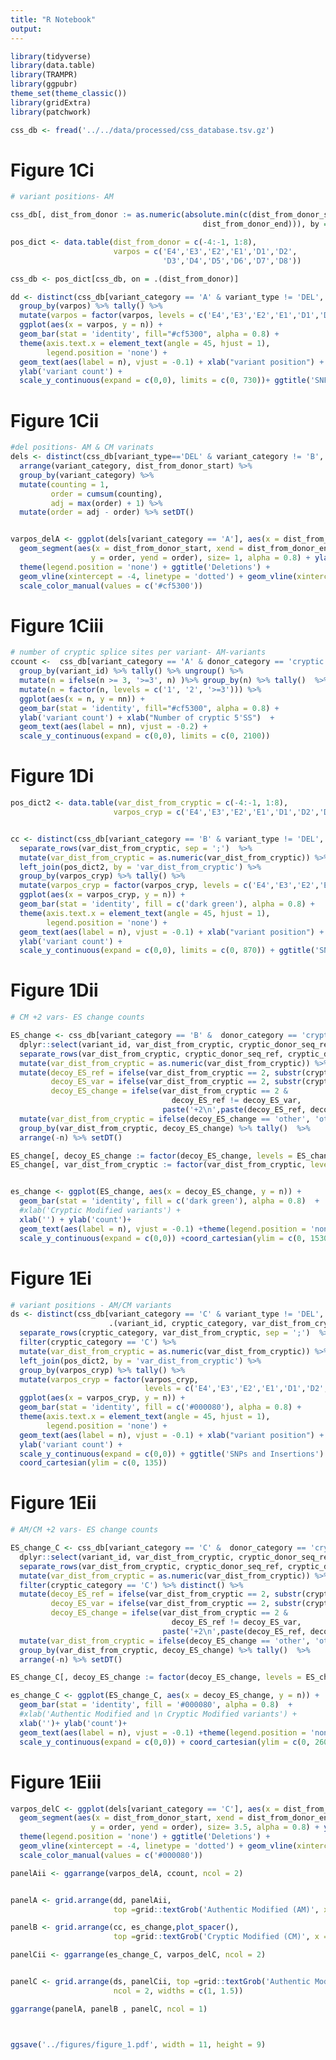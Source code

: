 ```yaml
---
title: "R Notebook"
output:
---
```



```r
library(tidyverse)
library(data.table)
library(TRAMPR)
library(ggpubr)
theme_set(theme_classic())
library(gridExtra)
library(patchwork)
```

```r
css_db <- fread('../../data/processed/css_database.tsv.gz')
```


# Figure 1Ci

```r
# variant positions- AM 

css_db[, dist_from_donor := as.numeric(absolute.min(c(dist_from_donor_start, 
                                           dist_from_donor_end))), by = 1:nrow(css_db)]

pos_dict <- data.table(dist_from_donor = c(-4:-1, 1:8),
                       varpos = c('E4','E3','E2','E1','D1','D2',
                                  'D3','D4','D5','D6','D7','D8'))

css_db <- pos_dict[css_db, on = .(dist_from_donor)]

dd <- distinct(css_db[variant_category == 'A' & variant_type != 'DEL', .(variant_id, varpos, variant_type)]) %>%
  group_by(varpos) %>% tally() %>%
  mutate(varpos = factor(varpos, levels = c('E4','E3','E2','E1','D1','D2','D3','D4','D5','D6','D7','D8'))) %>%
  ggplot(aes(x = varpos, y = n)) +
  geom_bar(stat = 'identity', fill="#cf5300", alpha = 0.8) +
  theme(axis.text.x = element_text(angle = 45, hjust = 1), 
        legend.position = 'none') +
  geom_text(aes(label = n), vjust = -0.1) + xlab("variant position") +
  ylab('variant count') + 
  scale_y_continuous(expand = c(0,0), limits = c(0, 730))+ ggtitle('SNPs and Insertions')
```

# Figure 1Cii

```r
#del positions- AM & CM varinats
dels <- distinct(css_db[variant_type=='DEL' & variant_category != 'B', .(variant_id, dist_from_donor_start, dist_from_donor_end, variant_category)]) %>%
  arrange(variant_category, dist_from_donor_start) %>%
  group_by(variant_category) %>%
  mutate(counting = 1, 
         order = cumsum(counting),
         adj = max(order) + 1) %>%
  mutate(order = adj - order) %>% setDT()


varpos_delA <- ggplot(dels[variant_category == 'A'], aes(x = dist_from_donor_start, y = 1:nrow(A_dels), color = variant_category)) + 
  geom_segment(aes(x = dist_from_donor_start, xend = dist_from_donor_end,
                  y = order, yend = order), size= 1, alpha = 0.8) + ylab('variant count') + xlab('Deletion position') +
  theme(legend.position = 'none') + ggtitle('Deletions') +
  geom_vline(xintercept = -4, linetype = 'dotted') + geom_vline(xintercept = 8, linetype = 'dotted') + 
  scale_color_manual(values = c('#cf5300')) 
```

# Figure 1Ciii

```r
# number of cryptic splice sites per variant- AM-variants
ccount <-  css_db[variant_category == 'A' & donor_category == 'cryptic'] %>%
  group_by(variant_id) %>% tally() %>% ungroup() %>% 
  mutate(n = ifelse(n >= 3, '>=3', n) )%>% group_by(n) %>% tally()  %>%
  mutate(n = factor(n, levels = c('1', '2', '>=3'))) %>%
  ggplot(aes(x = n, y = nn)) +
  geom_bar(stat = 'identity', fill="#cf5300", alpha = 0.8) +
  ylab('variant count') + xlab("Number of cryptic 5'SS")  +
  geom_text(aes(label = nn), vjust = -0.2) + 
  scale_y_continuous(expand = c(0,0), limits = c(0, 2100))
```

# Figure 1Di

```r
pos_dict2 <- data.table(var_dist_from_cryptic = c(-4:-1, 1:8),
                       varpos_cryp = c('E4','E3','E2','E1','D1','D2','D3','D4','D5','D6','D7','D8'))


cc <- distinct(css_db[variant_category == 'B' & variant_type != 'DEL', .(variant_id, var_dist_from_cryptic)]) %>%
  separate_rows(var_dist_from_cryptic, sep = ';')  %>%
  mutate(var_dist_from_cryptic = as.numeric(var_dist_from_cryptic)) %>%
  left_join(pos_dict2, by = 'var_dist_from_cryptic') %>%
  group_by(varpos_cryp) %>% tally() %>%
  mutate(varpos_cryp = factor(varpos_cryp, levels = c('E4','E3','E2','E1','D1','D2','D3','D4','D5','D6','D7','D8'))) %>%
  ggplot(aes(x = varpos_cryp, y = n)) +
  geom_bar(stat = 'identity', fill = c('dark green'), alpha = 0.8) +
  theme(axis.text.x = element_text(angle = 45, hjust = 1), 
        legend.position = 'none') +
  geom_text(aes(label = n), vjust = -0.1) + xlab("variant position") +  
  ylab('variant count') + 
  scale_y_continuous(expand = c(0,0), limits = c(0, 870)) + ggtitle('SNPs and Insertions')
```


# Figure 1Dii
```r
# CM +2 vars- ES change counts

ES_change <- css_db[variant_category == 'B' &  donor_category == 'cryptic' & variant_type == 'SNP'] %>%
  dplyr::select(variant_id, var_dist_from_cryptic, cryptic_donor_seq_ref, cryptic_donor_seq_alt) %>%
  separate_rows(var_dist_from_cryptic, cryptic_donor_seq_ref, cryptic_donor_seq_alt, sep = ';')  %>%
  mutate(var_dist_from_cryptic = as.numeric(var_dist_from_cryptic)) %>% distinct() %>%
  mutate(decoy_ES_ref = ifelse(var_dist_from_cryptic == 2, substr(cryptic_donor_seq_ref, 5,6), 'other'),
         decoy_ES_var = ifelse(var_dist_from_cryptic == 2, substr(cryptic_donor_seq_alt, 5, 6), 'other'),
         decoy_ES_change = ifelse(var_dist_from_cryptic == 2 & 
                                    decoy_ES_ref != decoy_ES_var, 
                                  paste('+2\n',paste(decoy_ES_ref, decoy_ES_var, sep = '>')), 'other'))  %>%
  mutate(var_dist_from_cryptic = ifelse(decoy_ES_change == 'other', 'other', var_dist_from_cryptic))%>%
  group_by(var_dist_from_cryptic, decoy_ES_change) %>% tally()  %>%
  arrange(-n) %>% setDT()

ES_change[, decoy_ES_change := factor(decoy_ES_change, levels = ES_change$decoy_ES_change)]
ES_change[, var_dist_from_cryptic := factor(var_dist_from_cryptic, levels = c('other', '2'))]


es_change <- ggplot(ES_change, aes(x = decoy_ES_change, y = n)) + 
  geom_bar(stat = 'identity', fill = c('dark green'), alpha = 0.8)  +
  #xlab('Cryptic Modified variants') + 
  xlab('') + ylab('count')+
  geom_text(aes(label = n), vjust = -0.1) +theme(legend.position = 'none') +
  scale_y_continuous(expand = c(0,0)) +coord_cartesian(ylim = c(0, 1530))

```


# Figure 1Ei

```r
# variant positions - AM/CM variants
ds <- distinct(css_db[variant_category == 'C' & variant_type != 'DEL', 
                      .(variant_id, cryptic_category, var_dist_from_cryptic)]) %>%
  separate_rows(cryptic_category, var_dist_from_cryptic, sep = ';')  %>%
  filter(cryptic_category == 'C') %>%
  mutate(var_dist_from_cryptic = as.numeric(var_dist_from_cryptic)) %>%
  left_join(pos_dict2, by = 'var_dist_from_cryptic') %>%
  group_by(varpos_cryp) %>% tally() %>%
  mutate(varpos_cryp = factor(varpos_cryp, 
                              levels = c('E4','E3','E2','E1','D1','D2','D3','D4','D5','D6','D7','D8'))) %>%
  ggplot(aes(x = varpos_cryp, y = n)) +
  geom_bar(stat = 'identity', fill = c('#000080'), alpha = 0.8) +
  theme(axis.text.x = element_text(angle = 45, hjust = 1), 
        legend.position = 'none') +
  geom_text(aes(label = n), vjust = -0.1) + xlab("variant position") +
  ylab('variant count') + 
  scale_y_continuous(expand = c(0,0)) + ggtitle('SNPs and Insertions') + 
  coord_cartesian(ylim = c(0, 135))
```



# Figure 1Eii
```r
# AM/CM +2 vars- ES change counts

ES_change_C <- css_db[variant_category == 'C' &  donor_category == 'cryptic'& variant_type == 'SNP'] %>%
  dplyr::select(variant_id, var_dist_from_cryptic, cryptic_donor_seq_ref, cryptic_donor_seq_alt, cryptic_category)%>%
  separate_rows(var_dist_from_cryptic, cryptic_donor_seq_ref, cryptic_donor_seq_alt, cryptic_category, sep = ';') %>%
  mutate(var_dist_from_cryptic = as.numeric(var_dist_from_cryptic)) %>%
  filter(cryptic_category == 'C') %>% distinct() %>%
  mutate(decoy_ES_ref = ifelse(var_dist_from_cryptic == 2, substr(cryptic_donor_seq_ref, 5,6), 'other'),
         decoy_ES_var = ifelse(var_dist_from_cryptic == 2, substr(cryptic_donor_seq_alt, 5, 6), 'other'),
         decoy_ES_change = ifelse(var_dist_from_cryptic == 2 & 
                                    decoy_ES_ref != decoy_ES_var, 
                                  paste('+2\n',paste(decoy_ES_ref, decoy_ES_var, sep = '>')), 'other'))  %>%
  mutate(var_dist_from_cryptic = ifelse(decoy_ES_change == 'other', 'other', var_dist_from_cryptic))%>%
  group_by(var_dist_from_cryptic, decoy_ES_change) %>% tally()  %>%
  arrange(-n) %>% setDT()

ES_change_C[, decoy_ES_change := factor(decoy_ES_change, levels = ES_change_C$decoy_ES_change)]

es_change_C <- ggplot(ES_change_C, aes(x = decoy_ES_change, y = n)) + 
  geom_bar(stat = 'identity', fill = '#000080', alpha = 0.8)  +
  #xlab('Authentic Modified and \n Cryptic Modified variants') + 
  xlab('')+ ylab('count')+
  geom_text(aes(label = n), vjust = -0.1) +theme(legend.position = 'none') +
  scale_y_continuous(expand = c(0,0)) + coord_cartesian(ylim = c(0, 260))

```

# Figure 1Eiii

```r
varpos_delC <- ggplot(dels[variant_category == 'C'], aes(x = dist_from_donor_start, y = 1:nrow(A_dels), color = variant_category)) + 
  geom_segment(aes(x = dist_from_donor_start, xend = dist_from_donor_end,
                  y = order, yend = order), size= 3.5, alpha = 0.8) + ylab('variant count') + xlab('Deletion position') +
  theme(legend.position = 'none') + ggtitle('Deletions') +
  geom_vline(xintercept = -4, linetype = 'dotted') + geom_vline(xintercept = 8, linetype = 'dotted') + 
  scale_color_manual(values = c('#000080')) 

```



```r


panelAii <- ggarrange(varpos_delA, ccount, ncol = 2)


panelA <- grid.arrange(dd, panelAii, 
                       top =grid::textGrob('Authentic Modified (AM)', x = 0.05,  hjust = 0),ncol = 2, widths = c(1, 1.5))

panelB <- grid.arrange(cc, es_change,plot_spacer(),
                       top =grid::textGrob('Cryptic Modified (CM)', x = 0.05,  hjust = 0),ncol = 3, widths = c(1.5, 1.2, 1))

panelCii <- ggarrange(es_change_C, varpos_delC, ncol = 2)


panelC <- grid.arrange(ds, panelCii, top =grid::textGrob('Authentic Modified/Cryptic Modified (AM/CM)', x = 0.05,  hjust = 0),
                       ncol = 2, widths = c(1, 1.5))

ggarrange(panelA, panelB , panelC, ncol = 1)



ggsave('../figures/figure_1.pdf', width = 11, height = 9)
```

